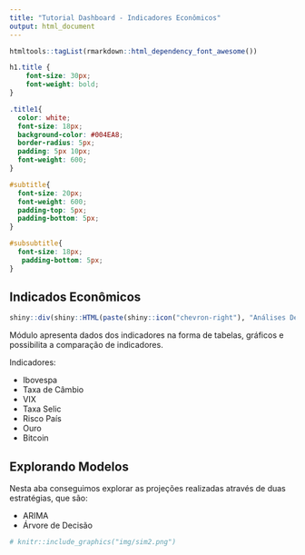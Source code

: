 ```yaml
---
title: "Tutorial Dashboard - Indicadores Econômicos"
output: html_document
---
```


```r
htmltools::tagList(rmarkdown::html_dependency_font_awesome())
```

```css

h1.title {
    font-size: 30px; 
    font-weight: bold;
}

.title1{
  color: white;
  font-size: 18px;
  background-color: #004EA8; 
  border-radius: 5px;
  padding: 5px 10px;
  font-weight: 600;
}

#subtitle{
  font-size: 20px;
  font-weight: 600;
  padding-top: 5px;
  padding-bottom: 5px;
}

#subsubtitle{
  font-size: 18px;
   padding-bottom: 5px;
}

```

## <span class = "title1">Indicados Econômicos</span>

```r
shiny::div(shiny::HTML(paste(shiny::icon("chevron-right"), "Análises Descritivas")), id = "subtitle")
```

Módulo apresenta dados dos indicadores na forma de tabelas, gráficos e possibilita a comparação de indicadores.

Indicadores:

* Ibovespa
* Taxa de Câmbio
* VIX
* Taxa Selic
* Risco País
* Ouro
* Bitcoin




## <span class = "title1">Explorando Modelos</span>

Nesta aba conseguimos explorar as projeções realizadas através de duas estratégias, que são:

* ARIMA
* Árvore de Decisão



```r
# knitr::include_graphics("img/sim2.png")
```
